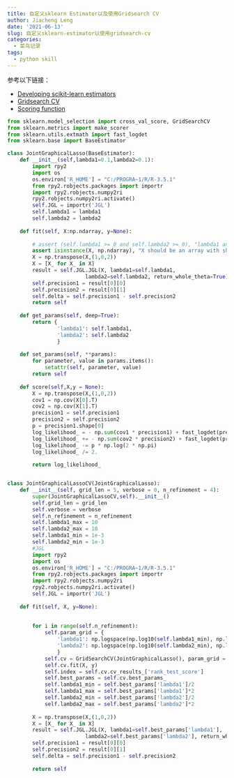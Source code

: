 ```yaml
---
title: 自定义sklearn Estimator以及使用Gridsearch CV
author: Jiacheng Leng
date: '2021-06-13'
slug: 自定义sklearn-estimator以使用gridsearch-cv
categories:
  - 菜鸟记录
tags:
  - python skill
---
```

 
参考以下链接：

- [Developing scikit-learn estimators](https://scikit-learn.org/dev/developers/develop.html)
- [Gridsearch CV](https://scikit-learn.org/stable/modules/generated/sklearn.model_selection.GridSearchCV.html#sklearn.model_selection.GridSearchCV.get_params)
- [Scoring function](https://scikit-learn.org/stable/modules/model_evaluation.html#scoring)

```python
from sklearn.model_selection import cross_val_score, GridSearchCV
from sklearn.metrics import make_scorer
from sklearn.utils.extmath import fast_logdet
from sklearn.base import BaseEstimator

class JointGraphicalLasso(BaseEstimator):
    def __init__(self,lambda1=0.1,lambda2=0.1):
        import rpy2
        import os
        os.environ['R_HOME'] = "C:/PROGRA~1/R/R-3.5.1"
        from rpy2.robjects.packages import importr
        import rpy2.robjects.numpy2ri
        rpy2.robjects.numpy2ri.activate()
        self.JGL = importr('JGL')
        self.lambda1 = lambda1
        self.lambda2 = lambda2
        
    def fit(self, X:np.ndarray, y=None):
        
        # assert (self.lambda1 >= 0 and self.lambda2 >= 0), "lambda1 and lambda2 should be > 0."
        assert isinstance(X, np.ndarray), "X should be an array with shape(2, n, p)."
        X = np.transpose(X,(1,0,2))
        X = [X_ for X_ in X]
        result = self.JGL.JGL(X, lambda1=self.lambda1,
                         lambda2=self.lambda2, return_whole_theta=True)
        self.precision1 = result[0][0]
        self.precision2 = result[0][1]
        self.delta = self.precision1 - self.precision2
        return self
    
    def get_params(self, deep=True):
        return {
                'lambda1': self.lambda1,
                'lambda2': self.lambda2
                }
    
    def set_params(self, **params):
        for parameter, value in params.items():
            setattr(self, parameter, value)
        return self
    
    def score(self,X,y = None):
        X = np.transpose(X,(1,0,2))
        cov1 = np.cov(X[0].T)
        cov2 = np.cov(X[1].T)
        precision1 = self.precision1
        precision2 = self.precision2
        p = precision1.shape[0]
        log_likelihood_ = - np.sum(cov1 * precision1) + fast_logdet(precision1)
        log_likelihood_ += - np.sum(cov2 * precision2) + fast_logdet(precision2)
        log_likelihood_ -= p * np.log(2 * np.pi)
        log_likelihood_ /= 2.
        
        return log_likelihood_


class JointGraphicalLassoCV(JointGraphicalLasso):
    def __init__(self, grid_len = 5, verbose = 0, n_refinement = 4):
        super(JointGraphicalLassoCV,self).__init__()
        self.grid_len = grid_len
        self.verbose = verbose
        self.n_refinement = n_refinement
        self.lambda1_max = 10
        self.lambda2_max = 10
        self.lambda1_min = 1e-3
        self.lambda2_min = 1e-3
        #JGL
        import rpy2
        import os
        os.environ['R_HOME'] = "C:/PROGRA~1/R/R-3.5.1"
        from rpy2.robjects.packages import importr
        import rpy2.robjects.numpy2ri
        rpy2.robjects.numpy2ri.activate()
        self.JGL = importr('JGL')
        
    def fit(self, X, y=None):
        
        
        for i in range(self.n_refinement):
            self.param_grid = {
                'lambda1': np.logspace(np.log10(self.lambda1_min), np.log10(self.lambda1_max), self.grid_len),
                'lambda2': np.logspace(np.log10(self.lambda2_min), np.log10(self.lambda2_max), self.grid_len),
                }
            self.cv = GridSearchCV(JointGraphicalLasso(), param_grid = self.param_grid, verbose=self.verbose)
            self.cv.fit(X, y)
            self.index = self.cv.cv_results_['rank_test_score']
            self.best_params = self.cv.best_params_
            self.lambda1_min = self.best_params['lambda1']/2
            self.lambda1_max = self.best_params['lambda1']*2
            self.lambda2_min = self.best_params['lambda2']/2
            self.lambda2_max = self.best_params['lambda2']*2
            
        X = np.transpose(X,(1,0,2))
        X = [X_ for X_ in X]
        result = self.JGL.JGL(X, lambda1=self.best_params['lambda1'],
                         lambda2=self.best_params['lambda2'], return_whole_theta=True)
        self.precision1 = result[0][0]
        self.precision2 = result[0][1]
        self.delta = self.precision1 - self.precision2
        
        return self
```

